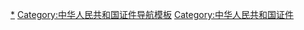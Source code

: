 {{Navbox
|name = 中华人民共和国内地个人身份证件
|title = [[中华人民共和国]]内地个人身份证件
|listclass=hlist
|state = collapsed
 
|group1 = 内地居民身份证件
|list1 = 
*[[中华人民共和国居民身份证|居民身份证]]
*[[中华人民共和国临时居民身份证|临时居民身份证]]
*[[中华人民共和国户籍制度|居民户口簿]]
*[[集体户口簿]]
*[[居住证制度|居住证]]
*[[中华人民共和国退休证|退休证]]
*[[中华人民共和国老干部离休荣誉证|老干部离休荣誉证]]
*[[老年人优待证]]
 
|group2 = 内地居民境外旅行证件
|list2 =
*[[中华人民共和国护照|护照]]
*[[中华人民共和国旅行证|旅行证]]
*[[中华人民共和国海员证|海员证]]
*[[往来港澳通行证]]
*[[往来台湾通行证]]
*[[中华人民共和国出入境通行证|出入境通行证]]
 
|group3 = 港澳台居民证件
|list3 = 
*[[港澳居民來往內地通行證]]
*[[台灣居民來往大陸通行證]]
*[[港澳台居民居住证]]
*[[台湾居民定居证]]
*[[中華人民共和國旅行證|旅行证]]
*[[中華人民共和國海員證|海员证]]
*[[台湾居民登陆证]]
 
|group4 = 边境管理区证件
|list4 =
*[[中华人民共和国边境管理区通行证|边境管理区通行证]]
*[[中国人民解放军军人通行证|解放军军人通行证]]
*[[中国人民武装警察通行证|武警通行证]]
*[[中华人民共和国外国人旅行证|外国人旅行证]]
 
|group5 = [[残疾人]]
|list5 = 
*[[中华人民共和国残疾人证|残疾人证]]
*[[中华人民共和国残疾军人证|残疾军人证]]
*[[中华人民共和国伤残人民警察证|伤残人民警察证]]
*[[中华人民共和国伤残公务员证|伤残公务员证]]
*[[中华人民共和国因战因公伤残人员证|因战因公伤残人员证]]
 
|group6 = 职业
|list6 = 
*[[学生证]]
*[[中华人民共和国机动车驾驶证|机动车驾驶证]]
*[[中华人民共和国国家铁路机车驾驶证|国家铁路机车驾驶证]]
*[[中华人民共和国合资地方铁路机车驾驶证|合资地方铁路机车驾驶证]]
*[[民用航空器驾驶员执照]]
{{Navbox subgroup
 
|group1 = [[中华人民共和国人民警察|人民警察]]
|list1 = 
*[[人民警察证|公安机关人民警察证]]
*[[人民警察证|国家安全机关人民警察证]]
*[[人民警察证|司法行政机关人民警察证]]
*[[人民警察证|人民法院司法警察证]]
*[[人民警察证|检察机关人民警察证]]
*[[中华人民共和国伤残人民警察证|伤残人民警察证]]
 
|group2 = 现役[[中国人民解放军|军人]]和[[武警]]
|list2 = 
*[[中国人民解放军军官证|解放军军官证]]
*[[中国人民解放军文职干部证|解放军文职干部证]]
*[[中国人民解放军文职人员证|解放军文职人员证]]
*[[中国人民武装警察部队警官证|武警警官证]]
*[[中国人民武装警察部队文职干部证|武警文职干部证]]
*[[中国人民解放军义务兵证|解放军义务兵证]]
*[[中国人民解放军士官证|解放军士官证]]
*[[中国人民武装警察部队士兵证|武警士兵证]]
*[[中国人民解放军职工证|解放军职工证]]
*[[中国人民武装警察部队职工证|武警职工证]]
*[[中国人民解放军学员证|解放军学员证]]
*[[中国人民武装警察部队学员证|武警学员证]]
*[[中国人民解放军机动车驾驶证|解放军机动车驾驶证]]
*[[中国人民武装警察部队机动车驾驶证|武警机动车驾驶证]]
*[[中华人民共和国残疾军人证|残疾军人证]]
 
|group3 = 退役军人和武警
|list3 = 
*[[中国人民解放军士官退出现役证|解放军士官退出现役证]]
*[[中国人民解放军义务兵退出现役证|义务兵退出现役证]]
*[[中国人民武装警察部队士官退出现役证|武警士官退出现役证]]
*[[中国人民武装警察部队士兵退出现役证|武警士兵退出现役证]]
 
|group4 = 离退休军人和武警
|list4 = 
*[[中国人民解放军离休干部荣誉证|解放军离休干部荣誉证]]
*[[中国人民武装警察部队离休干部荣誉证|武警离休干部荣誉证]]
*[[中国人民解放军军官退休证|解放军军官退休证]]
*[[中国人民解放军士官退休证|解放军士官退休证]]
*[[中国人民解放军文职干部退休证|解放军文职干部退休证]]
*[[中国人民解放军退休干部证明书|解放军退休干部证明书]]
*[[中国人民武装警察部队警官退休证|武警警官退休证]]
*[[中国人民武装警察部队文职干部退休证|武警文职干部退休证]]
*[[中国人民武装警察部队退休干部证明书|武警退休干部证明书]]
 
|group5 = [[国家综合性消防救援队伍|消防救援人员]]
|list5 = 
*[[国家综合性消防救援队伍干部证]]
*[[国家综合性消防救援队伍消防员证]]
*[[国家综合性消防救援队伍学员证]]
*[[国家综合性消防救援队伍退休证]]
}}

|group13 = 外国人
|list13 =
{{Navbox subgroup
|group1 = 护照及代用证件
|list1 = 
*[[护照]]
*[[护照报失证明]]（地方出入境管理部门开具）
*[[海员证]]
*[[中华人民共和国外国人旅行证|外国人旅行证]]
*[[中华人民共和国外国人旅行证|外国人通行证]]
*[[中华人民共和国外国人出入境证|外国人出入境证]]
*[[身份證明書|外国人身份证明]]（[[中华人民共和国外交部|外交部]]开具）
 
|group2 = 在华外交人员及其家属
|list2 = 
*[[外交官证]]
*[[领事官证]]
*[[公务人员证]]
*[[外交身份证]]
*[[身份证 (中华人民共和国外交部发给)|身份证]]
*[[居留登记]]
*[[居留许可证]]
*[[居留证 (中华人民共和国外交部发给)|居留证]]
 
|group3 = 居留与工作许可
|list3 =
*[[中华人民共和国外国人永久居留身份证|外国人永久居留身份证]]
*[[中华人民共和国外国人居留许可|外国人居留许可]]
*[[中华人民共和国外国专家证|外国专家证]]
*[[中华人民共和国外国人工作许可证|外国人工作许可证]]
*[[中华人民共和国外国人工作许可通知|外国人工作许可通知]]
}}
 
|group15 = 铁路
|list15 = 
*[[乘坐旅客列车临时身份证明]]（铁路公安部门填发）
*[[铁路乘车证]]（铁路职工）
 
|group16 = 民航
|list16 = 
*[[乘坐民航飞机临时身份证明]]（民航公安部门填发）
}}<noinclude>
[[Category:中华人民共和国身份证|*]]
[[Category:中华人民共和国证件导航模板]]
[[Category:中华人民共和国证件]]
</noinclude>